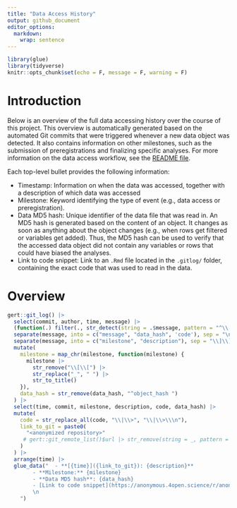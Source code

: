```yaml
---
title: "Data Access History"
output: github_document
editor_options: 
  markdown: 
    wrap: sentence
---
```


```r
library(glue)
library(tidyverse)
knitr::opts_chunk$set(echo = F, message = F, warning = F)
```

# Introduction

Below is an overview of the full data accessing history over the course of this project.
This overview is automatically generated based on the automated Git commits that were triggered whenever a new data object was detected.
It also contains information on other milestones, such as the submission of preregistrations and finalizing specific analyses.
For more information on the data access workflow, see the [README file](https://github.com/stefanvermeent/abcd_ddm/README.md).

Each top-level bullet provides the following information:

  - Timestamp: Information on when the data was accessed, together with a description of which data was accessed
  - Milestone: Keyword identifying the type of event (e.g., data access or preregistration).
  - Data MD5 hash: Unique identifier of the data file that was read in. An MD5 hash is generated based on the content of an object. It changes as soon as anything about the object changes (e.g., when rows get filtered or variables get added). Thus, the MD5 hash can be used to verify that the accessed data object did not contain any variables or rows that could have biased the analyses.
  - Link to code snippet: Link to an `.Rmd` file located in the `.gitlog/` folder, containing the exact code that was used to read in the data.


# Overview


```r
gert::git_log() |> 
  select(commit, author, time, message) |>
  (function(.) filter(., str_detect(string = .$message, pattern = "^\\[\\[")))() |> 
  separate(message, into = c("message", "data_hash", 'code'), sep = "\n") |> 
  separate(message, into = c("milestone", "description"), sep = "\\]\\]\\s") %>% 
  mutate(
    milestone = map_chr(milestone, function(milestone) {
      milestone |> 
        str_remove("\\[\\[") |>
        str_replace("_", " ") |> 
        str_to_title()
    }),
    data_hash = str_remove(data_hash, "^object_hash ")
  ) |> 
  select(time, commit, milestone, description, code, data_hash) |> 
  mutate(
    code = str_replace_all(code, "\\|\\>", "\\|\\>\\\n"),
    link_to_git = paste0(
      "<anonymized repository>"
     # gert::git_remote_list()$url |> str_remove(string = _, pattern = "\\.git$"), "/tree/", commit)
    )
  ) |>
  arrange(time) |> 
  glue_data("  - **[{time}]({link_to_git}): {description}**
        - **Milestone:** {milestone}
        - **Data MD5 hash**: {data_hash}
        - [Link to code snippet](https://anonymous.4open.science/r/anon-255D/.gitlog/{commit}.R)
        \n
    ")

```